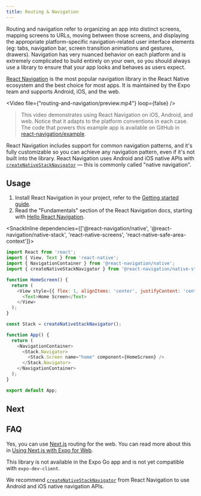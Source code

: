 ```yaml
---
title: Routing & Navigation
---
```



Routing and navigation refer to organizing an app into distinct screens, mapping screens to URLs, moving between those screens, and displaying the appropriate platform-specific navigation-related user interface elements (eg: tabs, navigation bar, screen transition animations and gestures, drawers). Navigation has very nuanced behavior on each platform and is extremely complicated to build entirely on your own, so you should always use a library to ensure that your app looks and behaves as users expect.

[React Navigation](https://github.com/react-navigation/react-navigation) is the most popular navigation library in the React Native ecosystem and the best choice for most apps. It is maintained by the Expo team and supports Android, iOS, and the web.

<Video file={"routing-and-navigation/preview.mp4"} loop={false} />

> This video demonstrates using React Navigation on iOS, Android, and web. Notice that it adapts to the platform conventions in each case. The code that powers this example app is available on GitHub in [react-navigation/example](https://github.com/react-navigation/react-navigation/tree/main/example).

React Navigation includes support for common navigation patterns, and it's fully customizable so you can achieve any navigation pattern, even if it's not built into the library. React Navigation uses Android and iOS native APIs with [`createNativeStackNavigator`](https://reactnavigation.org/docs/native-stack-navigator) — this is commonly called "native navigation".

## Usage

1. Install React Navigation in your project, refer to the [Getting started guide](https://reactnavigation.org/docs/getting-started/).
2. Read the "Fundamentals" section of the React Navigation docs, starting with [Hello React Navigation](https://reactnavigation.org/docs/hello-react-navigation).

<SnackInline dependencies={['@react-navigation/native', '@react-navigation/native-stack', 'react-native-screens', 'react-native-safe-area-context']}>

```js
import React from 'react';
import { View, Text } from 'react-native';
import { NavigationContainer } from '@react-navigation/native';
import { createNativeStackNavigator } from '@react-navigation/native-stack';

function HomeScreen() {
  return (
    <View style={{ flex: 1, alignItems: 'center', justifyContent: 'center' }}>
      <Text>Home Screen</Text>
    </View>
  );
}

const Stack = createNativeStackNavigator();

function App() {
  return (
    <NavigationContainer>
      <Stack.Navigator>
        <Stack.Screen name="home" component={HomeScreen} />
      </Stack.Navigator>
    </NavigationContainer>
  );
}

export default App;
```

</SnackInline>

## Next

<BoxLink title="Linking" description="Create links and handle incoming URL requests for your app." href="/guides/linking" />
<BoxLink title="Deep linking" description="Connect an app to a website to enable universal links and deep links." href="/guides/deep-linking" />
<BoxLink title="React Navigation linking" description="Forward URLs to React Navigation screens." href="https://reactnavigation.org/docs/configuring-links" />

## FAQ

<Collapsible summary="Can I use Next.js routing for web?">

Yes, you can use [Next.js](/guides/using-nextjs) routing for the web. You can read more about this in [Using Next.js with Expo for Web](/guides/using-nextjs).

</Collapsible>

<Collapsible summary="Can I use React Native Navigation by Wix?">

This library is not available in the Expo Go app and is not yet compatible with `expo-dev-client`.

We recommend [`createNativeStackNavigator`](https://reactnavigation.org/docs/native-stack-navigator) from React Navigation to use Android and iOS native navigation APIs.

</Collapsible>
